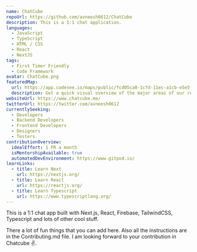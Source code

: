 ```yaml
---
name: ChatCube
repoUrl: https://github.com/avneesh0612/ChatCube
description: This is a 1:1 chat application.
languages:
  - JavaScript
  - TypeScript
  - HTML / CSS
  - React
  - NextJS
tags:
  - First Timer Friendly
  - Code Framework
avatar: ChatCube.png
featuredMap:
  url: https://app.codesee.io/maps/public/fcd05ca0-1cfd-11ec-a1cb-e5e5ff9435fd
  description: Get a quick visual overview of the major areas of our repo!
websiteUrl: https://www.chatcube.me/
twitterUrl: https://twitter.com/avneesh0612
currentlySeeking:
  - Developers
  - Backend Developers
  - Frontend Developers
  - Designers
  - Testers
contributionOverview:
  idealEffort: 1 PR a month
  isMentorshipAvailable: true
  automatedDevEnvironment: https://www.gitpod.io/
learnLinks:
  - title: Learn Next
    url: https://nextjs.org/
  - title: Learn React
    url: https://reactjs.org/
  - title: Learn Typescript
    url: https://www.typescriptlang.org/
---
```


<!-- Divide your content into sections using our handy shortcodes. Each section is optional -->

<Overview>
This is a 1:1 chat app built with Next.js, React, Firebase, TailwindCSS, Typescript and lots of other cool stuff.

</Overview>

<Contributing>

There a lot of fun things that you can add here. Also all the instructions are in the Contributing.md file.
I am looking forward to your contribution in Chatcube :v:.

</Contributing>
